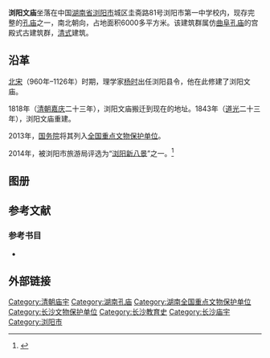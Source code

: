 {{文物保护单位
| 级别 = 全国
| Cat = 湖南全国重点文物保护单位
| 省区市 = 湖南省
| 图片 = 
| 名称 = 浏阳文庙
| 编号 = 7-1254-3-552
| 分类 = 古建筑、历史纪念建筑物
| 时代 = 清
| 所在 = [[湖南省|湖南省]][[浏阳市|浏阳市]]
| 登录 = 2013年3月
}}
'''浏阳文庙'''坐落在中国[[湖南省|湖南省]][[浏阳市|浏阳市]]城区圭斋路81号浏阳市第一中学校内，现存完整的[[孔庙|孔庙]]之一，南北朝向，占地面积6000多平方米。{{sfnb|王习加|2014|p=20}}该建筑群属仿[[曲阜孔庙|曲阜孔庙]]的宫殿式古建筑群，[[清朝|清式]]建筑。{{sfnb|王习加|2014|p=20}}

==沿革==
[[北宋|北宋]]（960年–1126年）时期，理学家[[楊時_(宋朝)|杨时]]出任浏阳县令，他在此修建了浏阳文庙。{{sfnb|王习加|2014|p=20}}

1818年（[[清朝|清朝]][[嘉庆|嘉庆]]二十三年），浏阳文庙搬迁到现在的地址。{{sfnb|王习加|2014|p=20}}1843年（[[道光|道光]]二十三年），浏阳文庙重建。{{sfnb|王习加|2014|p=20}}

2013年，[[中华人民共和国国务院|国务院]]将其列入[[全国重点文物保护单位|全国重点文物保护单位]]。{{sfnb|王习加|2014|p=20}}

2014年，被浏阳市旅游局评选为“[[浏阳八景|浏阳新八景]]”之一。<ref>{{cite web|url=http://travel.sina.com.cn/china/2014-12-23/0838290738.shtml|title=“浏阳新八景”你去过几个|accessdate=2014-12-23|work=长沙晚报|archive-date=2021-07-09|archive-url=https://web.archive.org/web/20210709185240/http://travel.sina.com.cn/china/2014-12-23/0838290738.shtml|dead-url=no}}</ref>

== 图册 ==
{{multiple image
| align     = center
| direction = horizontal 
| width     = 250
| image1    = Confucius Temple of Liuyang 02.jpg
| caption1  = 浏阳文庙大门口。
| image2    = Confucius Temple of Liuyang 04.jpg
| caption2  = 教学区，即浏阳市一中。
| image3    = Confucius Temple of Liuyang 05.jpg
| caption3  = 生活区，即宿舍。
| image4    = Confucius Temple of Liuyang 03.jpg
| caption4  = 浏阳文庙第二重门口。
}}
{{multiple image
| align     = center
| direction = horizontal 
| width     = 250
| image1    = Confucius Temple of Liuyang 07.jpg
| caption1  = 浏阳文庙全景素描。
| image2    = Confucius Temple of Liuyang 08.jpg
| caption2  = 浏阳文庙简介。
| image3    = Confucius Temple of Liuyang 09.jpg
| caption3  = 鼓楼。
| image4    = Confucius Temple of Liuyang 10.jpg
| caption4  = 钟楼。
}}
{{multiple image
| align     = center
| direction = horizontal 
| width     = 250
| image1    = Confucius Temple of Liuyang 13.jpg
| caption1  = 浏阳文庙大殿。
| image2    = Confucius Temple of Liuyang 45.jpg 
| caption2  = 简体字竹简的孔子生平简介。
| image3    = Confucius Temple of Liuyang 20.jpg
| caption3  = 浏阳文庙大殿内孔子、颜回、孟子雕像。
| image4    = Confucius Temple of Liuyang 21.jpg
| caption4  = 浏阳文庙大殿内关于孔子的壁画。
}}
{{multiple image
| align     = center
| direction = horizontal 
| width     = 250
| image1    = Confucius Temple of Liuyang 30.jpg
| caption1  = 浏阳文庙大殿内孔子贤徒画像。
| image2    = Confucius Temple of Liuyang 34.jpg
| caption2  = 浏阳文庙展厅里孔子故事画。
| image3    = Confucius Temple of Liuyang 43.jpg
| caption3  = 浏阳文庙展厅里孔子故事画。
| image4    = Confucius Temple of Liuyang 16.jpg
| caption4  = 浏阳文庙大殿前面的雕龙。
}}

==参考文献==
{{reflist}}

===参考书目===
*{{cite book |editor1=王习加 |title=《长沙史话》 |chapter=文化古迹 |year=2014 |publisher=社会科学文献出版社 |location=北京市 |isbn=978-7-5097-6662-0|ref=harv}}

==外部链接==
{{Commons category|Liuyang Confucius Temple}}
{{coord|28.143241|113.633584|type:landmark_region:CHN|display=title}}

{{长沙文物}}
{{湖湘建筑}}
{{湖南全国重点文物保护单位}}


{{DEFAULTSORT:Liu浏阳文庙}}
[[Category:清朝庙宇|Category:清朝庙宇]]
[[Category:湖南孔庙|Category:湖南孔庙]]
[[Category:湖南全国重点文物保护单位|Category:湖南全国重点文物保护单位]]
[[Category:长沙文物保护单位|Category:长沙文物保护单位]]
[[Category:长沙教育史|Category:长沙教育史]]
[[Category:长沙庙宇|Category:长沙庙宇]]
[[Category:浏阳市|Category:浏阳市]]
